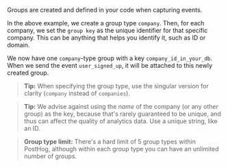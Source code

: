 Groups are created and defined in your code when capturing events. 


<JSGroupEventCodeSnippet />

In the above example, we create a group type `company`. Then, for each company, we set the `group key` as the unique identifier for that specific company. This can be anything that helps you identify it, such as ID or domain.

We now have one `company`-type group with a key `company_id_in_your_db`. When we send the event `user_signed_up`, it will be attached to this newly created group.

> **Tip:** When specifying the group type, use the singular version for clarity (`company` instead of `companies`).

> **Tip:** We advise against using the _name_ of the company (or any other group) as the key, because that's rarely guaranteed to be unique, and thus can affect the quality of analytics data. Use a unique string, like an ID.

> **Group type limit:** There's a hard limit of 5 group types within PostHog, although within each group type you can have an unlimited number of groups.

